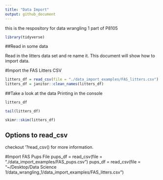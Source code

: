 ```yaml
---
title: "Data Import"
output: github_document
---
```

this is the respository for data wrangling 1 part of P8105

```r
library(tidyverse)
```

##Read in some data

Read in the litters data set and re name it. This document will show how to import data.

#Import the FAS Litters CSV
```r
litters_df = read_csv(file = "./data_import_examples/FAS_litters.csv")
litters_df = janitor::clean_names(litters_df)
```
##Take a look at the data
Printing in the console
```r
litters_df
```
```r
tail(litters_df)
```
```r
skimr::skim(litters_df)
```


## Options to read_csv
checkout '?read_csv() for more information.



#Import FAS Pups File
pups_df = read_csv(file = "./data_import_examples/FAS_pups.csv")
pups_df = read_csv(file = "~/Desktop/Data Science 1/data_wrangling_1/data_import_examples/FAS_litters.csv")


